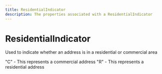 ```yaml
---
title: ResidentialIndicator
description: The properties associated with a ResidentialIndicator
---
```


ResidentialIndicator
===============================================
Used to indicate whether an address is in a residential or commercial area


<Reference>  <Field name="Commercial">
    <Description>
      "C" - This represents a commercial address
    </Description>
  </Field>
  <Field name="Residential">
    <Description>
      "R" - This represents a residential address
    </Description>
  </Field>
</Reference>